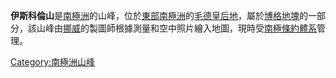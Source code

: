 {{coord|72|51|S|4|9|W|source:GNIS|display=title}}

'''伊斯科倫山'''是[[南極洲|南極洲]]的山峰，位於[[東部南極洲|東部南極洲]]的[[毛德皇后地|毛德皇后地]]，屬於[[博格地塊|博格地塊]]的一部分，該山峰由[[挪威|挪威]]的製圖師根據測量和空中照片繪入地圖，現時受[[南極條約體系|南極條約體系]]管理。

{{Antarctica-geo-stub}}
[[Category:南極洲山峰|Category:南極洲山峰]]